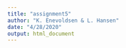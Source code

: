 ```yaml
---
title: "assignment5"
author: "K. Enevoldsen & L. Hansen"
date: "4/28/2020"
output: html_document
---
```


```r

```

